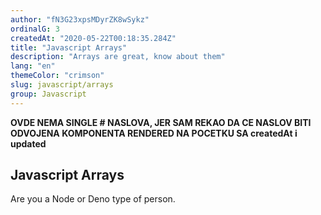 ```yaml
---
author: "fN3G23xpsMDyrZK8wSykz"
ordinalG: 3
createdAt: "2020-05-22T00:18:35.284Z"
title: "Javascript Arrays"
description: "Arrays are great, know about them"
lang: "en"
themeColor: "crimson"
slug: javascript/arrays
group: Javascript
---
```


**OVDE NEMA SINGLE # NASLOVA, JER SAM REKAO DA CE NASLOV BITI ODVOJENA KOMPONENTA RENDERED NA POCETKU SA createdAt i updated**

## Javascript Arrays

Are you a Node or Deno type of person.
